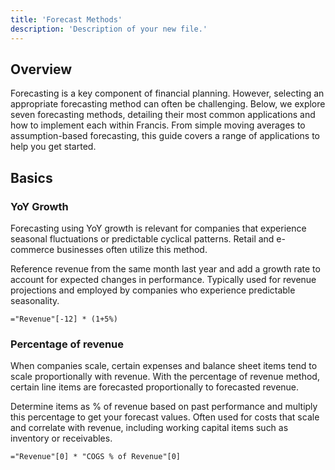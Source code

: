 ```yaml
---
title: 'Forecast Methods'
description: 'Description of your new file.'
---
```


## Overview

Forecasting is a key component of financial planning. However, selecting an appropriate forecasting method can often be challenging. Below, we explore seven forecasting methods, detailing their most common applications and how to implement each within Francis. From simple moving averages to assumption-based forecasting, this guide covers a range of applications to help you get started.

## Basics

### YoY Growth

Forecasting using YoY growth is relevant for companies that experience seasonal fluctuations or predictable cyclical patterns. Retail and e-commerce businesses often utilize this method.

<CardGroup cols="2">
  <Card title="Method">
    Reference revenue from the same month last year and add a growth rate to account for expected changes in performance.
  </Card>

  <Card title="Application">
    Typically used for revenue projections and employed by companies who experience predictable seasonality.
  </Card>
</CardGroup>

```
="Revenue"[-12] * (1+5%)
```

### Percentage of revenue

When companies scale, certain expenses and balance sheet items tend to scale proportionally with revenue. With the percentage of revenue method, certain line items are forecasted proportionally to forecasted revenue.

<CardGroup cols="2">
  <Card title="Method">
    Determine items as % of revenue based on past performance and multiply this percentage to get your forecast values.
  </Card>

  <Card title="Application">
    Often used for costs that scale and correlate with revenue, including working capital items such as inventory or receivables.
  </Card>
</CardGroup>

```
="Revenue"[0] * "COGS % of Revenue"[0]
```